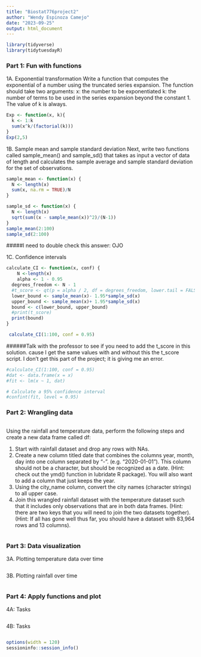 ```yaml
---
title: "Biostat776project2"
author: "Wendy Espinoza Camejo"
date: "2023-09-25"
output: html_document
---
```


```r
library(tidyverse)
library(tidytuesdayR)
```

### Part 1: Fun with functions
1A. Exponential transformation 
Write a function that computes the exponential of a number using the truncated series expansion. The function should take two arguments:
x: the number to be exponentiated
k: the number of terms to be used in the series expansion beyond the constant 1. The value of k is always.
```r
Exp <- function(x, k){
  k <- 1:k
  sum(x^k/(factorial(k)))
}
Exp(2,5)
```

1B. Sample mean and sample standard deviation
Next, write two functions called sample_mean() and sample_sd() that takes as input a vector of data of length and calculates the sample average and sample standard deviation for the set of observations.
```r
sample_mean <- function(x) {
  N <- length(x)
  sum(x, na.rm = TRUE)/N
}

sample_sd <- function(x) {
  N <- length(x)
  sqrt(sum((x - sample_mean(x))^2)/(N-1))
}
sample_mean(2:100)
sample_sd(2:100)

```
#####I need to double check this answer: OJO

1C. Confidence intervals 
```r
calculate_CI <- function(x, conf) {
    N <-length(x)
    alpha <- 1 - 0.95
  degrees_freedom <- N - 1
  #t_score <- qt(p = alpha / 2, df = degrees_freedom, lower.tail = FALSE)
  lower_bound <- sample_mean(x)- 1.95*sample_sd(x)
  upper_bound <- sample_mean(x)+ 1.95*sample_sd(x)
  bound <- c(lower_bound, upper_bound)
  #print(t_score)
  print(bound)
}

 calculate_CI(1:100, conf = 0.95)
```
######Talk with the professor to see if you need to add the t_score in this solution. cause I get the same values with and without this the t_score script.
I don't get this part of the project; it is giving me an error.
```r
#calculate_CI(1:100, conf = 0.95)
#dat <- data.frame(x = x)
#fit <- lm(x ~ 1, dat)

# Calculate a 95% confidence interval
#confint(fit, level = 0.95)
```

### Part 2: Wrangling data
```r

```
Using the rainfall and temperature data, perform the following steps and create a new data frame called df:

1. Start with rainfall dataset and drop any rows with NAs.
2. Create a new column titled date that combines the columns year, month, day into one column separated by “-”. (e.g. “2020-01-01”). This column should not be a character, but should be recognized as a date. (Hint: check out the ymd() function in lubridate R package). You will also want to add a column that just keeps the year.
3. Using the city_name column, convert the city names (character strings) to all upper case.
4. Join this wrangled rainfall dataset with the temperature dataset such that it includes only observations that are in both data frames. (Hint: there are two keys that you will need to join the two datasets together). (Hint: If all has gone well thus far, you should have a dataset with 83,964 rows and 13 columns).
```r

```

### Part 3: Data visualization 
3A. Plotting temperature data over time 

```r

```

3B. Plotting rainfall over time

```r

```

### Part 4: Apply functions and plot
4A: Tasks
```r

```

4B: Tasks
```r

```

```r
options(width = 120)
sessioninfo::session_info()
```



